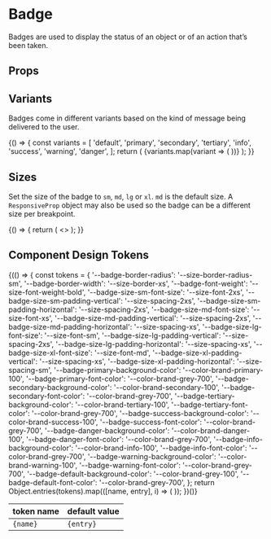 
<Meta title="Components/Badge/Overview" component={Badge} />

# Badge

Badges are used to display the status of an object or of an action that’s been taken.

<Canvas isExpanded>
  <Badge variant="default" message="Hello world!" />
</Canvas>

## Props

<ArgsTable of={Badge} />

## Variants

Badges come in different variants based on the kind of message being delivered to the user.

<Canvas>
  <Story name="Variants">
    {() => {
      const variants = [
        'default',
        'primary',
        'secondary',
        'tertiary',
        'info',
        'success',
        'warning',
        'danger',
      ];
      return (
        <Box direction="row" childGap="sm">
          {variants.map(variant => (
            <Badge message={variant} variant={variant} key={variant} />
          ))}
        </Box>
      );
    }}
  </Story>
</Canvas>

## Sizes

Set the size of the badge to `sm`, `md`, `lg` or `xl`. `md` is the default size. A `ResponsiveProp` object may also be used
so the badge can be a different size per breakpoint.

<Canvas>
  <Story name="Sizes">
    {() => {
      return (
        <>
          <Box direction="column" alignItems="flex-start" childGap="md">
            <Badge size="sm" message="Small" />
            <Badge size="md" message="Medium" />
            <Badge size="lg" message="Large" />
            <Badge size="xl" message="X-Large" />
            <Badge
              size={{
                base: 'sm',
                tablet: 'md',
                desktop: 'lg',
                hd: 'xl',
              }}
              message="Responsive"
            />
          </Box>
        </>
      );
    }}
  </Story>
</Canvas>

## Component Design Tokens

<table>
  <thead>
    <tr>
      <th>token name</th>
      <th>default value</th>
    </tr>
  </thead>
  <tbody>
    {(() => {
      const tokens = {
        '--badge-border-radius': '--size-border-radius-sm',
        '--badge-border-width': '--size-border-xs',
        '--badge-font-weight': '--size-font-weight-bold',
        '--badge-size-sm-font-size': '--size-font-2xs',
        '--badge-size-sm-padding-vertical': '--size-spacing-2xs',
        '--badge-size-sm-padding-horizontal': '--size-spacing-2xs',
        '--badge-size-md-font-size': '--size-font-xs',
        '--badge-size-md-padding-vertical': '--size-spacing-2xs',
        '--badge-size-md-padding-horizontal': '--size-spacing-xs',
        '--badge-size-lg-font-size': '--size-font-sm',
        '--badge-size-lg-padding-vertical': '--size-spacing-2xs',
        '--badge-size-lg-padding-horizontal': '--size-spacing-xs',
        '--badge-size-xl-font-size': '--size-font-md',
        '--badge-size-xl-padding-vertical': '--size-spacing-xs',
        '--badge-size-xl-padding-horizontal': '--size-spacing-sm',
        '--badge-primary-background-color': '--color-brand-primary-100',
        '--badge-primary-font-color': '--color-brand-grey-700',
        '--badge-secondary-background-color': '--color-brand-secondary-100',
        '--badge-secondary-font-color': '--color-brand-grey-700',
        '--badge-tertiary-background-color': '--color-brand-tertiary-100',
        '--badge-tertiary-font-color': '--color-brand-grey-700',
        '--badge-success-background-color': '--color-brand-success-100',
        '--badge-success-font-color': '--color-brand-grey-700',
        '--badge-danger-background-color': '--color-brand-danger-100',
        '--badge-danger-font-color': '--color-brand-grey-700',
        '--badge-info-background-color': '--color-brand-info-100',
        '--badge-info-font-color': '--color-brand-grey-700',
        '--badge-warning-background-color': '--color-brand-warning-100',
        '--badge-warning-font-color': '--color-brand-grey-700',
        '--badge-default-background-color': '--color-brand-grey-100',
        '--badge-default-font-color': '--color-brand-grey-700',
      };
      return Object.entries(tokens).map(([name, entry], i) => (
        <tr key={i}>
          <td>
            <code>{name}</code>
          </td>
          <td>
            <code>{entry}</code>
          </td>
        </tr>
      ));
    })()}
  </tbody>
</table>
